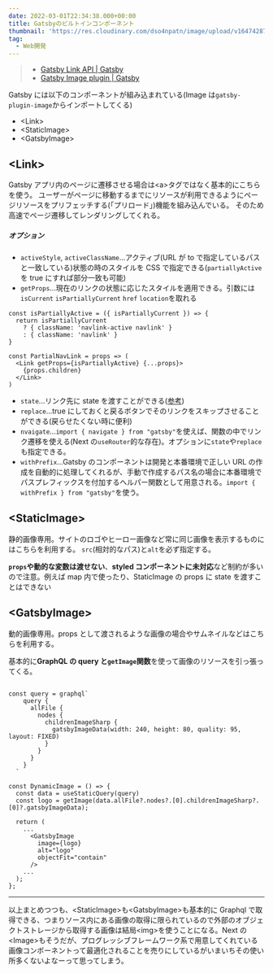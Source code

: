 ```yaml
---
date: 2022-03-01T22:34:38.000+00:00
title: Gatsbyのビルトインコンポーネント
thumbnail: 'https://res.cloudinary.com/dso4npatn/image/upload/v1647428725/media/blog/thumbnail/gatsby_ghgekz.png'
tag:
  - Web開発
---
```


> - [Gatsby Link API \| Gatsby](https://www.gatsbyjs.com/docs/reference/built-in-components/gatsby-link/)
> - [Gatsby Image plugin \| Gatsby](https://www.gatsbyjs.com/docs/reference/built-in-components/gatsby-plugin-image/)

Gatsby には以下のコンポーネントが組み込まれている(Image は`gatsby-plugin-image`からインポートしてくる)

- \<Link>
- \<StaticImage>
- \<GatsbyImage>

## \<Link>

Gatsby アプリ内のページに遷移させる場合は\<a>タグではなく基本的にこちらを使う。
ユーザーがページに移動するまでにリソースが利用できるようにページリソースをプリフェッチする(「プリロード」)機能を組み込んでいる。
そのため高速でページ遷移してレンダリングしてくれる。

##### オプション

- `activeStyle`, `activeClassName`...アクティブ(URL が to で指定しているパスと一致している)状態の時のスタイルを CSS で指定できる(`partiallyActive`を true にすれば部分一致も可能)
- `getProps`...現在のリンクの状態に応じたスタイルを適用できる。引数には`isCurrent` `isPartiallyCurrent` `href` `location`を取れる

```ts:getPropsの使い方
const isPartiallyActive = ({ isPartiallyCurrent }) => {
  return isPartiallyCurrent
    ? { className: 'navlink-active navlink' }
    : { className: 'navlink' }
}

const PartialNavLink = props => (
  <Link getProps={isPartiallyActive} {...props}>
    {props.children}
  </Link>
)
```

- `state`...リンク先に state を渡すことができる([参考](https://www.gatsbyjs.com/docs/reference/built-in-components/gatsby-link/#pass-state-as-props-to-the-linked-page))
- `replace`...true にしておくと戻るボタンでそのリンクをスキップさせることができる(戻らせたくない時に便利)
- `nvaigate`...`import { navigate } from "gatsby"`を使えば、関数の中でリンク遷移を使える(Next の`useRouter`的な存在)。オプションに`state`や`replace`も指定できる。
- `withPrefix`...Gatsby の<Link>コンポーネントは開発と本番環境で正しい URL の作成を自動的に処理してくれるが、手動で作成するパス名の場合に本番環境でパスプレフィックスを付加するヘルパー関数として用意される。`import { withPrefix } from "gatsby"`を使う。

## \<StaticImage>

静的画像専用。サイトのロゴやヒーロー画像など常に同じ画像を表示するものにはこちらを利用する。
`src`(相対的なパス)と`alt`を必ず指定する。

**`props`や動的な変数は渡せない**、**styled コンポーネントに未対応**など制約が多いので注意。例えば map 内で使ったり、StaticImage の props に state を渡すことはできない

## \<GatsbyImage>

動的画像専用。props として渡されるような画像の場合やサムネイルなどはこちらを利用する。

基本的に**GraphQL の query と`getImage`関数**を使って画像のリソースを引っ張ってくる。

```tsx:GatsbyImageの使用例

const query = graphql`
    query {
      allFile {
        nodes {
          childrenImageSharp {
            gatsbyImageData(width: 240, height: 80, quality: 95, layout: FIXED)
          }
        }
      }
    }
  `

const DynamicImage = () => {
  const data = useStaticQuery(query)
  const logo = getImage(data.allFile?.nodes?.[0].childrenImageSharp?.[0]?.gatsbyImageData);

  return (
    ...
      <GatsbyImage
        image={logo}
        alt="logo"
        objectFit="contain"
      />
    ...
  );
};
```

---

以上まとめつつも、\<StaticImage>も\<GatsbyImage>も基本的に Graphql で取得できる、つまりソース内にある画像の取得に限られているので外部のオブジェクトストレージから取得する画像は結局\<img>を使うことになる。Next の\<Image>もそうだが、プログレッシブフレームワーク系で用意してくれている画像コンポーネントって最適化されることを売りにしているがいまいちその使い所多くないよなーって思ってしまう。
